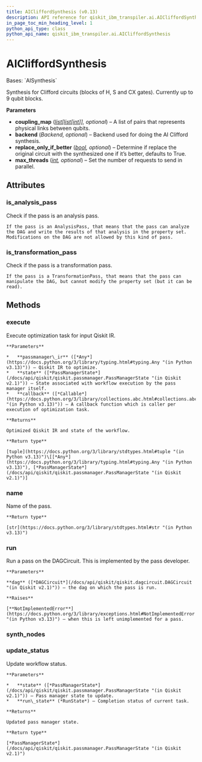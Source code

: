 ```yaml
---
title: AICliffordSynthesis (v0.13)
description: API reference for qiskit_ibm_transpiler.ai.AICliffordSynthesis in qiskit-ibm-transpiler v0.13
in_page_toc_min_heading_level: 1
python_api_type: class
python_api_name: qiskit_ibm_transpiler.ai.AICliffordSynthesis
---
```


# AICliffordSynthesis

<Class id="qiskit_ibm_transpiler.ai.AICliffordSynthesis" isDedicatedPage={true} github="https://github.com/Qiskit/qiskit-ibm-transpiler/tree/stable/0.13/qiskit_ibm_transpiler/ai/synthesis.py#L181-L232" signature="qiskit_ibm_transpiler.ai.AICliffordSynthesis(coupling_map: list[list[int]] | None = None, backend: Backend | None = None, replace_only_if_better: bool = True, max_threads: int | None = None)" modifiers="class">
  Bases: `AISynthesis`

  Synthesis for Clifford circuits (blocks of H, S and CX gates). Currently up to 9 qubit blocks.

  **Parameters**

  *   **coupling\_map** ([*list*](https://docs.python.org/3/library/stdtypes.html#list "(in Python v3.13)")*\[*[*list*](https://docs.python.org/3/library/stdtypes.html#list "(in Python v3.13)")*\[*[*int*](https://docs.python.org/3/library/functions.html#int "(in Python v3.13)")*]], optional*) – A list of pairs that represents physical links between qubits.
  *   **backend** (*Backend, optional*) – Backend used for doing the AI Clifford synthesis.
  *   **replace\_only\_if\_better** ([*bool*](https://docs.python.org/3/library/functions.html#bool "(in Python v3.13)")*, optional*) – Determine if replace the original circuit with the synthesized one if it’s better, defaults to True.
  *   **max\_threads** ([*int*](https://docs.python.org/3/library/functions.html#int "(in Python v3.13)")*, optional*) – Set the number of requests to send in parallel.

  ## Attributes

  ### is\_analysis\_pass

  <Attribute id="qiskit_ibm_transpiler.ai.AICliffordSynthesis.is_analysis_pass">
    Check if the pass is an analysis pass.

    If the pass is an AnalysisPass, that means that the pass can analyze the DAG and write the results of that analysis in the property set. Modifications on the DAG are not allowed by this kind of pass.
  </Attribute>

  ### is\_transformation\_pass

  <Attribute id="qiskit_ibm_transpiler.ai.AICliffordSynthesis.is_transformation_pass">
    Check if the pass is a transformation pass.

    If the pass is a TransformationPass, that means that the pass can manipulate the DAG, but cannot modify the property set (but it can be read).
  </Attribute>

  ## Methods

  ### execute

  <Function id="qiskit_ibm_transpiler.ai.AICliffordSynthesis.execute" signature="execute(passmanager_ir, state, callback=None)">
    Execute optimization task for input Qiskit IR.

    **Parameters**

    *   **passmanager\_ir** ([*Any*](https://docs.python.org/3/library/typing.html#typing.Any "(in Python v3.13)")) – Qiskit IR to optimize.
    *   **state** ([*PassManagerState*](/docs/api/qiskit/qiskit.passmanager.PassManagerState "(in Qiskit v2.1)")) – State associated with workflow execution by the pass manager itself.
    *   **callback** ([*Callable*](https://docs.python.org/3/library/collections.abc.html#collections.abc.Callable "(in Python v3.13)")) – A callback function which is caller per execution of optimization task.

    **Returns**

    Optimized Qiskit IR and state of the workflow.

    **Return type**

    [tuple](https://docs.python.org/3/library/stdtypes.html#tuple "(in Python v3.13)")\[[*Any*](https://docs.python.org/3/library/typing.html#typing.Any "(in Python v3.13)"), [*PassManagerState*](/docs/api/qiskit/qiskit.passmanager.PassManagerState "(in Qiskit v2.1)")]
  </Function>

  ### name

  <Function id="qiskit_ibm_transpiler.ai.AICliffordSynthesis.name" signature="name()">
    Name of the pass.

    **Return type**

    [str](https://docs.python.org/3/library/stdtypes.html#str "(in Python v3.13)")
  </Function>

  ### run

  <Function id="qiskit_ibm_transpiler.ai.AICliffordSynthesis.run" github="https://github.com/Qiskit/qiskit-ibm-transpiler/tree/stable/0.13/qiskit_ibm_transpiler/ai/synthesis.py#L161-L178" signature="run(dag)">
    Run a pass on the DAGCircuit. This is implemented by the pass developer.

    **Parameters**

    **dag** ([*DAGCircuit*](/docs/api/qiskit/qiskit.dagcircuit.DAGCircuit "(in Qiskit v2.1)")) – the dag on which the pass is run.

    **Raises**

    [**NotImplementedError**](https://docs.python.org/3/library/exceptions.html#NotImplementedError "(in Python v3.13)") – when this is left unimplemented for a pass.
  </Function>

  ### synth\_nodes

  <Function id="qiskit_ibm_transpiler.ai.AICliffordSynthesis.synth_nodes" github="https://github.com/Qiskit/qiskit-ibm-transpiler/tree/stable/0.13/qiskit_ibm_transpiler/ai/synthesis.py#L114-L159" signature="synth_nodes(nodes)" />

  ### update\_status

  <Function id="qiskit_ibm_transpiler.ai.AICliffordSynthesis.update_status" signature="update_status(state, run_state)">
    Update workflow status.

    **Parameters**

    *   **state** ([*PassManagerState*](/docs/api/qiskit/qiskit.passmanager.PassManagerState "(in Qiskit v2.1)")) – Pass manager state to update.
    *   **run\_state** (*RunState*) – Completion status of current task.

    **Returns**

    Updated pass manager state.

    **Return type**

    [*PassManagerState*](/docs/api/qiskit/qiskit.passmanager.PassManagerState "(in Qiskit v2.1)")
  </Function>
</Class>

